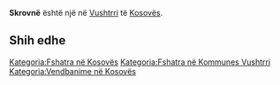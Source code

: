 {{Fshat në 
 | Emri                = Skrovnë
 | EmriAlt                = 
 | NAME_SHORT_FORM=      
 | NAME_GENERIC=      
 | NAME_SORT_NAME_RO=      SKROVNE
 | FULL_NAME_RO = Skrovnë
 | FULL_NAME_ND_RO=Skrovne
 | SORT_NAME_RG=SKROVNE
 | FULL_NAME_RG=Skrovnë
 | FULL_NAME_ND_RG=Skrovne
 | SRP_NAME_SHORT_FORM=      
 | SRP_NAME_GENERIC=      
 | SRP_NAME_SORT_NAME_RO=      
 | SRP_FULL_NAME_RO = 
 | SRP_FULL_NAME_ND_RO=
 | SRP_SORT_NAME_RG=
 | SRP_FULL_NAME_RG=
 | SRP_FULL_NAME_ND_RG=
 | Emri (Rasa dhanore) = 
 | Figura              = 
 | Shteti              = Kosovo
 | Komuna              = Vushtrri
 | Kodi postar         = 
 | Sipërfaqja          = 

 | Popullsia           = 

 | Regj. i popullsisë  = 
 | Dend. e popullsisë  = 
 | Faqja zyrtare       = 
 <!--- Koordinatat ----> 
 | Gjerësia            = 42.891682
 | Gjatësia            = 21.02067
 | Lartësia            = 
}}
'''Skrovnë''' është një [[]] në [[Vushtrri]] të [[Kosovës]].

<!-- == Gjeografia == -->
<!-- == Historia == -->
<!-- == Demografia == -->
== Shih edhe ==
{{Komuna Vushtrri}}
{{Kosovo-Administrata-Cung}}

[[Kategoria:Fshatra në Kosovës]]
[[Kategoria:Fshatra në Kommunes Vushtrri]]
[[Kategoria:Vendbanime në Kosovës]]